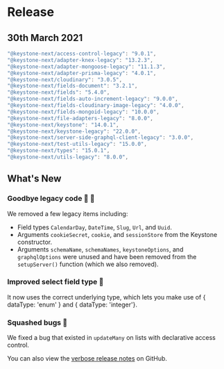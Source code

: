 
# Release

## 30th March 2021

```typescript
"@keystone-next/access-control-legacy": "9.0.1",
"@keystone-next/adapter-knex-legacy": "13.2.3",
"@keystone-next/adapter-mongoose-legacy": "11.1.3",
"@keystone-next/adapter-prisma-legacy": "4.0.1",
"@keystone-next/cloudinary": "3.0.5",
"@keystone-next/fields-document": "3.2.1",
"@keystone-next/fields": "5.4.0",
"@keystone-next/fields-auto-increment-legacy": "9.0.0",
"@keystone-next/fields-cloudinary-image-legacy": "4.0.0",
"@keystone-next/fields-mongoid-legacy": "10.0.0",
"@keystone-next/file-adapters-legacy": "8.0.0",
"@keystone-next/keystone": "14.0.1",
"@keystone-next/keystone-legacy": "22.0.0",
"@keystone-next/server-side-graphql-client-legacy": "3.0.0",
"@keystone-next/test-utils-legacy": "15.0.0",
"@keystone-next/types": "15.0.1",
"@keystone-next/utils-legacy": "8.0.0",
```

## What's New

### Goodbye legacy code 👋 🌇

We removed a few legacy items including:

- Field types `CalendarDay`, `DateTime`, `Slug`, `Url`, and `Uuid`.
- Arguments `cookieSecret`, `cookie`, and `sessionStore` from the Keystone constructor.
- Arguments `schemaName`, `schemaNames`, `keystoneOptions`, and `graphqlOptions` were unused and have been removed from the `setupServer()` function (which we also removed).

### Improved select field type 🔽

It now uses the correct underlying type, which lets you make use of { dataType: 'enum' } and { dataType: 'integer'}.

### Squashed bugs 🐛

We fixed a bug that existed in `updateMany` on lists with declarative access control.

You can also view the [verbose release notes](https://github.com/keystonejs/keystone/releases/tag/2021-03-30) on GitHub.

